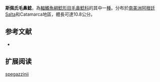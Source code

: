 {{Speciesbox
| name = 斯佩氏毛鼻鯰
| image = 
| image_width = 
| status = NE
| status_system = IUCN3.1
| genus = Trichomycterus
| species = spegazzinii
| authority = [[Berg|Berg]], 1897
| synonyms = *''Pygidium spegazzinii''<br /><small>Berg, 1897</small>
}}

'''斯佩氏毛鼻鯰'''，為[[輻鰭魚綱|輻鰭魚綱]][[鯰形目|鯰形目]][[毛鼻鯰科|毛鼻鯰科]]的其中一[[種|種]]。分布於[[南美洲|南美洲]][[阿根廷|阿根廷]]Salta和Catamarca地區，體長可達10.8公分。

==参考文献==
*{{FishBase_species|genus=Trichomycterus|species=spegazzinii|year=2011|month=12}}

== 扩展阅读 ==
{{refbegin}}
{{wikispecies-inline|Trichomycterus spegazzinii|斯佩氏毛鼻鯰}}
{{refend}}
{{Taxonbar|from=Q3763293}}

[[Category:毛鼻鯰属|spegazzinii]]


{{鯰形目小作品}}